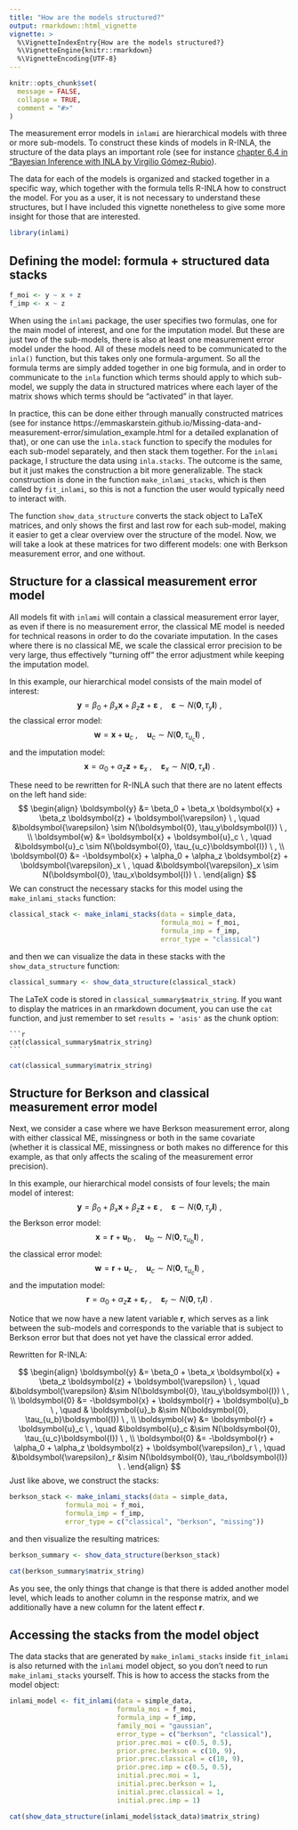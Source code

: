 ```yaml
---
title: "How are the models structured?"
output: rmarkdown::html_vignette
vignette: >
  %\VignetteIndexEntry{How are the models structured?}
  %\VignetteEngine{knitr::rmarkdown}
  %\VignetteEncoding{UTF-8}
---
```


```r
knitr::opts_chunk$set(
  message = FALSE,
  collapse = TRUE,
  comment = "#>"
)
```

The measurement error models in `inlami` are hierarchical models with three or more sub-models. To construct these kinds of models in R-INLA, the structure of the data plays an important role (see for instance [chapter 6.4 in "Bayesian Inference with INLA by Virgilio Gómez-Rubio](https://becarioprecario.bitbucket.io/inla-gitbook/ch-INLAfeatures.html#sec:sevlik)). 

The data for each of the models is organized and stacked together in a specific way, which together with the formula tells R-INLA how to construct the model. For you as a user, it is not necessary to understand these structures, but I have included this vignette nonetheless to give some more insight for those that are interested. 

```r
library(inlami)
```

## Defining the model: formula + structured data stacks

```r
f_moi <- y ~ x + z
f_imp <- x ~ z
```

When using the `inlami` package, the user specifies two formulas, one for the main model of interest, and one for the imputation model. But these are just two of the sub-models, there is also at least one measurement error model under the hood. All of these models need to be communicated to the `inla()` function, but this takes only one formula-argument. So all the formula terms are simply added together in one big formula, and in order to communicate to the `inla` function which terms should apply to which sub-model, we supply the data in structured matrices where each layer of the matrix shows which terms should be "activated" in that layer. 

In practice, this can be done either through manually constructed matrices (see for instance https://emmaskarstein.github.io/Missing-data-and-measurement-error/simulation_example.html for a detailed explanation of that), or one can use the `inla.stack` function to specify the modules for each sub-model separately, and then stack them together. For the `inlami` package, I structure the data using `inla.stacks`. The outcome is the same, but it just makes the construction a bit more generalizable. The stack construction is done in the function `make_inlami_stacks`, which is then called by `fit_inlami`, so this is not a function the user would typically need to interact with. 


The function `show_data_structure` converts the stack object to LaTeX matrices, and only shows the first and last row for each sub-model, making it easier to get a clear overview over the structure of the model. Now, we will take a look at these matrices for two different models: one with Berkson measurement error, and one without.


## Structure for a classical measurement error model

All models fit with `inlami` will contain a classical measurement error layer, as even if there is no measurement error, the classical ME model is needed for technical reasons in order to do the covariate imputation. In the cases where there is no classical ME, we scale the classical error precision to be very large, thus effectively "turning off" the error adjustment while keeping the imputation model.

In this example, our hierarchical model consists of the main model of interest:
$$
\boldsymbol{y} = \beta_0 + \beta_x \boldsymbol{x} + \beta_z \boldsymbol{z} + \boldsymbol{\varepsilon} \ , \quad \boldsymbol{\varepsilon} \sim N(\boldsymbol{0}, \tau_y\boldsymbol{I}) \ ,
$$
the classical error model:
$$
  \boldsymbol{w} = \boldsymbol{x} + \boldsymbol{u}_c \ , \quad \boldsymbol{u}_c \sim N(\boldsymbol{0}, \tau_{u_c}\boldsymbol{I}) \ ,
$$
and the imputation model:
$$
\boldsymbol{x} = \alpha_0 + \alpha_z \boldsymbol{z} + \boldsymbol{\varepsilon}_x \ , \quad \boldsymbol{\varepsilon}_x \sim N(\boldsymbol{0}, \tau_x\boldsymbol{I}) \ .
$$

These need to be rewritten for R-INLA such that there are no latent effects on the left hand side: 
$$
\begin{align}
  \boldsymbol{y} &= \beta_0 + \beta_x \boldsymbol{x} + \beta_z \boldsymbol{z} + \boldsymbol{\varepsilon} \ , \quad &\boldsymbol{\varepsilon} \sim N(\boldsymbol{0}, \tau_y\boldsymbol{I}) \ , \\
  \boldsymbol{w} &= \boldsymbol{x} + \boldsymbol{u}_c \ , \quad &\boldsymbol{u}_c \sim N(\boldsymbol{0}, \tau_{u_c}\boldsymbol{I}) \ , \\
  \boldsymbol{0} &= -\boldsymbol{x} + \alpha_0 + \alpha_z \boldsymbol{z} + \boldsymbol{\varepsilon}_x \ , \quad &\boldsymbol{\varepsilon}_x \sim N(\boldsymbol{0}, \tau_x\boldsymbol{I}) \ .
\end{align}
$$
We can construct the necessary stacks for this model using the `make_inlami_stacks` function:

```r
classical_stack <- make_inlami_stacks(data = simple_data,
                                      formula_moi = f_moi,
                                      formula_imp = f_imp,
                                      error_type = "classical")
```

and then we can visualize the data in these stacks with the `show_data_structure` function:

```r
classical_summary <- show_data_structure(classical_stack)
```

The LaTeX code is stored in `classical_summary$matrix_string`. If you want to display the matrices in an rmarkdown document, you can use the `cat` function, and just remember to set `results = 'asis'` as the chunk option:

````verbatim
```r
cat(classical_summary$matrix_string)
```
````

```r
cat(classical_summary$matrix_string)
```


## Structure for Berkson and classical measurement error model
Next, we consider a case where we have Berkson measurement error, along with either classical ME, missingness or both in the same covariate (whether it is classical ME, missingness or both makes no difference for this example, as that only affects the scaling of the measurement error precision).

In this example, our hierarchical model consists of four levels; the main model of interest:
$$
\boldsymbol{y} = \beta_0 + \beta_x \boldsymbol{x} + \beta_z \boldsymbol{z} + \boldsymbol{\varepsilon} \ , \quad \boldsymbol{\varepsilon} \sim N(\boldsymbol{0}, \tau_y\boldsymbol{I}) \ ,
$$
the Berkson error model:
$$
  \boldsymbol{x} = \boldsymbol{r} + \boldsymbol{u}_b \ , \quad \boldsymbol{u}_b \sim N(\boldsymbol{0}, \tau_{u_b}\boldsymbol{I}) \ ,
$$
the classical error model:
$$
  \boldsymbol{w} = \boldsymbol{r} + \boldsymbol{u}_c \ , \quad \boldsymbol{u}_c \sim N(\boldsymbol{0}, \tau_{u_c}\boldsymbol{I}) \ ,
$$
and the imputation model:
$$
\boldsymbol{r} = \alpha_0 + \alpha_z \boldsymbol{z} + \boldsymbol{\varepsilon}_r \ , \quad \boldsymbol{\varepsilon}_r \sim N(\boldsymbol{0}, \tau_r\boldsymbol{I}) \ .
$$

Notice that we now have a new latent variable $\boldsymbol{r}$, which serves as a link between the sub-models and corresponds to the variable that is subject to Berkson error but that does not yet have the classical error added. 

Rewritten for R-INLA: 

$$
\begin{align}
  \boldsymbol{y} &= \beta_0 + \beta_x \boldsymbol{x} + \beta_z \boldsymbol{z} + \boldsymbol{\varepsilon} \ , \quad &\boldsymbol{\varepsilon} &\sim N(\boldsymbol{0}, \tau_y\boldsymbol{I}) \ , \\
  \boldsymbol{0} &= -\boldsymbol{x} + \boldsymbol{r} + \boldsymbol{u}_b \ , \quad & \boldsymbol{u}_b &\sim N(\boldsymbol{0}, \tau_{u_b}\boldsymbol{I}) \ , \\
  \boldsymbol{w} &= \boldsymbol{r} + \boldsymbol{u}_c \ , \quad &\boldsymbol{u}_c &\sim N(\boldsymbol{0}, \tau_{u_c}\boldsymbol{I}) \ , \\
  \boldsymbol{0} &= -\boldsymbol{r} + \alpha_0 + \alpha_z \boldsymbol{z} + \boldsymbol{\varepsilon}_r \ , \quad &\boldsymbol{\varepsilon}_r &\sim N(\boldsymbol{0}, \tau_r\boldsymbol{I}) \ .
\end{align}
$$
Just like above, we construct the stacks:
```r
berkson_stack <- make_inlami_stacks(data = simple_data,
              formula_moi = f_moi,
              formula_imp = f_imp,
              error_type = c("classical", "berkson", "missing"))
```

and then visualize the resulting matrices:
```r
berkson_summary <- show_data_structure(berkson_stack)
```


```r
cat(berkson_summary$matrix_string)
```


As you see, the only things that change is that there is added another model level, which leads to another column in the response matrix, and we additionally have a new column for the latent effect $\boldsymbol{r}$.

## Accessing the stacks from the model object

The data stacks that are generated by `make_inlami_stacks` inside `fit_inlami` is also returned with the `inlami` model object, so you don't need to run `make_inlami_stacks` yourself. This is how to access the stacks from the model object:

```r
inlami_model <- fit_inlami(data = simple_data,
                           formula_moi = f_moi,
                           formula_imp = f_imp,
                           family_moi = "gaussian",
                           error_type = c("berkson", "classical"),
                           prior.prec.moi = c(0.5, 0.5),
                           prior.prec.berkson = c(10, 9),
                           prior.prec.classical = c(10, 9),
                           prior.prec.imp = c(0.5, 0.5),
                           initial.prec.moi = 1,
                           initial.prec.berkson = 1,
                           initial.prec.classical = 1,
                           initial.prec.imp = 1)

cat(show_data_structure(inlami_model$stack_data)$matrix_string)
```


